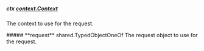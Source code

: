 
##### **ctx** [context.Context](https://pkg.go.dev/context#Context)
The context to use for the request.

<Collapsible>
    ##### **request** shared.TypedObjectOneOf
    The request object to use for the request.
    <Collapsible.Break/>
    <TypedObjectOneOf/>
</Collapsible>

